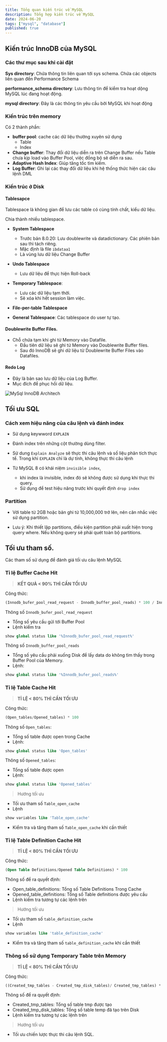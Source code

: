```yaml
---
title: Tổng quan kiến trúc về MySQL  
description: Tổng hợp kiến trúc về MySQL
date: 2024-06-20
tags: ["mysql", "database"]
published: true
---
```


## Kiến trúc InnoDB của MySQL

### Các thư mục sau khi cài đặt 

**Sys directory**: Chứa thông tin liên quan tới sys schema. Chứa các objects liên quan đến Performance Schema

**performance_schema directory**: Lưu thông tin để kiểm tra hoạt dộng MySQL lúc đang hoạt động.
 
**mysql directory**: Đây là các thông tin yêu cầu bởi MySQL khi hoạt động

### Kiến trúc trên memory

Có 2 thành phần:

- **buffer pool**: cache các dữ liệu thường xuyên sử dụng
    - Table 
    - Index
- **Change buffer**: Thay đổi dữ liệu diễn ra trên Change Buffer nếu Table chưa kịp load vào Buffer Pool, việc đồng bộ sẽ diễn ra sau.
- **Adaptive Hash Index**: Giúp tăng tốc tìm kiếm.
- **Log Buffer**: Ghi lại các thay đổi dữ liệu khi hệ thống thức hiện các câu lệnh DML

### Kiến trúc ở Disk

#### Tablesapce 

Tablespace là không gian để lưu các table có cùng tính chất, kiểu dữ liệu.

Chia thành nhiều tablespace. 
- **System Tablespace**
    - Trước bản 8.0.20: Lưu doublewrite và datadictionary. Các phiên bản sau thì tách riêng.
    - Mặc định là file `ibdataa1`
    - Là vùng lưu dữ liệu Change Buffer
- **Undo Tablespace**
    - Lưu dữ liệu để thực hiện Roll-back

- **Temporary Tablespace**: 
    - Lưu các dữ liệu tạm thời.
    - Sẽ xóa khi hết session làm việc.

- **File-per-table Tablespace**

- **General Tablespace**: Các tablespace do user tự tạo.

#### Doublewrite Buffer Files.

- Chỗ chứa tạm khi ghi từ Memory vào Datafile.
    - Đầu tiên dữ liệu sẽ ghi từ Memory vào Doublewrite Buffer files.
    - Sau đó InnoDB sẽ ghi dữ liệu từ Doublewrite Buffer Files vào Datafiles.

#### Redo Log

- Đây là bản sao lưu dữ liệu của Log Buffer.
- Mục đích để phục hồi dữ liệu.

![MySql InnoDB Architech](https://dev.mysql.com/doc/refman/8.4/en/images/innodb-architecture-8-0.png)

## Tối ưu SQL

### Cách xem hiệu năng của câu lệnh và đánh index

- Sử dụng keywword `EXPLAIN`

- Đánh index trên những cột thường dùng filter.

- Sử dung `Explain Analyze` sẽ thực thi câu lệnh và số liệu phân tích thực tế. Trong khi `EXPLAIN` chỉ là dự tính, không thực thi câu lệnh

- Từ MySQL 8 có khái niệm `invisible index`, 
    - khi index là invisible, index đó sẽ không được sử dụng khi thực thi query.
    - Sử dụng để test hiệu năng trước khi quyết định `drop index`

### Partition

- Với table từ 2GB hoặc bản ghi từ 10,000,000 trở lên, nên cân nhắc việc sử dụng partition.

- Lưu ý: Khi thiết lập partitions, điều kiện partition phải xuất hiện trong query where. Nếu không query sẽ phải quét toàn bộ partitions.

## Tối ưu tham số.

Các tham số sử dụng để đánh giá tối ưu câu lệnh MySQL

### Tỉ lệ Buffer Cache Hit


> **KẾT QUẢ < 90% THÌ CẦN TỐI ƯU**

Công thức:

```sql
(Innodb_bufer_pool_read_request - Innodb_buffer_pool_reads) * 100 / Innodb_bufer_pool_read_request
```
    
Thông số `Innodb_bufer_pool_read_request`

- Tổng số yêu cầu gửi tới Buffer Pool
- Lệnh kiểm tra
```sql
show global status like '%Innodb_bufer_pool_read_request%'
```

Thông số `Innodb_buffer_pool_reads`

- Tổng số yêu cầu phải xuống Disk để lấy data do không tìm thấy trong Buffer Pool của Memory.
- Lệnh:
```sql
show global status like '%Innodb_bufer_pool_reads%'
```

### Tỉ lệ Table Cache Hit

> **TỈ LỆ < 80% THÌ CẦN TỐI ƯU**

Công thức:

```sql
(Open_tables/Opened_tables) * 100
```

Thông số `Open_tables`:
- Tổng số table được open trong Cache
- Lệnh: 
```sql
show global status like 'Open_tables'
```

Thông số `Opened_tables`:
- Tổng số table được open
- Lệnh: 
```sql
show global status like 'Opened_tables'
```

> Hướng tối ưu

- Tối ưu tham số `Table_open_cache`
- Lệnh 
```sql
show variables like 'Table_open_cache'
```
- Kiểm tra và tăng tham số `Table_open_cache` khi cần thiết

### Tỉ lệ Table Definition Cache Hit

> **TỈ LỆ < 80% THÌ CẦN TỐI ƯU**

Công thức:

```sql
(Open Table Definitions/Opened Table Definitions) * 100
```

Thông số để ra quyết định:
- Open_table_definitions: Tổng số Table Definitions Trong Cache
- Opened_table_definitions: Tổng số Table definitions được yêu cầu
- Lệnh kiểm tra tương tự các lệnh trên

> Hướng tối ưu

- Tối ưu tham số `table_definition_cache`
- Lệnh 
```sql
show variables like 'table_definition_cache'
```
- Kiểm tra và tăng tham số `table_definition_cache` khi cần thiết


### Thông số sử dụng Temporary Table trên Memory

> **TỈ LỆ < 80% THÌ CẦN TỐI ƯU**

Công thức:

```sql
((Created_tmp_tables - Created_tmp_disk_tables)/ Created_tmp_tables) * 100
```

Thông số để ra quyết định:
- Created_tmp_tables: Tổng số table tmp được tạo
- Created_tmp_disk_tables: Tổng số table temp đã tạo trên Disk
- Lệnh kiểm tra tương tự các lệnh trên

> Hướng tối ưu

- Tối ưu chiến lược thực thi câu lệnh SQL.
